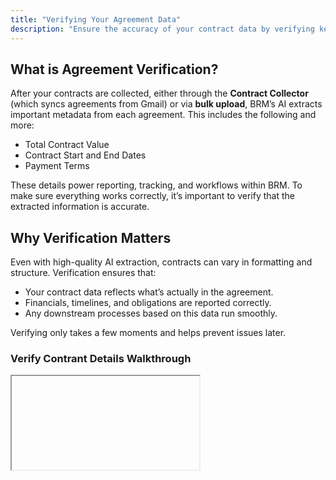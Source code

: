 ```yaml
---
title: "Verifying Your Agreement Data"
description: "Ensure the accuracy of your contract data by verifying key terms extracted by BRM. Verification is a quick, essential step that helps maintain data integrity across your organization."
---
```


## What is Agreement Verification?

After your contracts are collected, either through the **Contract Collector** (which syncs agreements from Gmail) or via **bulk upload**, BRM’s AI extracts important metadata from each agreement. This includes the following and more:

- Total Contract Value
- Contract Start and End Dates
- Payment Terms

These details power reporting, tracking, and workflows within BRM. To make sure everything works correctly, it’s important to verify that the extracted information is accurate.

## Why Verification Matters

Even with high-quality AI extraction, contracts can vary in formatting and structure. Verification ensures that:

- Your contract data reflects what’s actually in the agreement.
- Financials, timelines, and obligations are reported correctly.
- Any downstream processes based on this data run smoothly.

Verifying only takes a few moments and helps prevent issues later.

### Verify Contrant Details Walkthrough

<iframe />